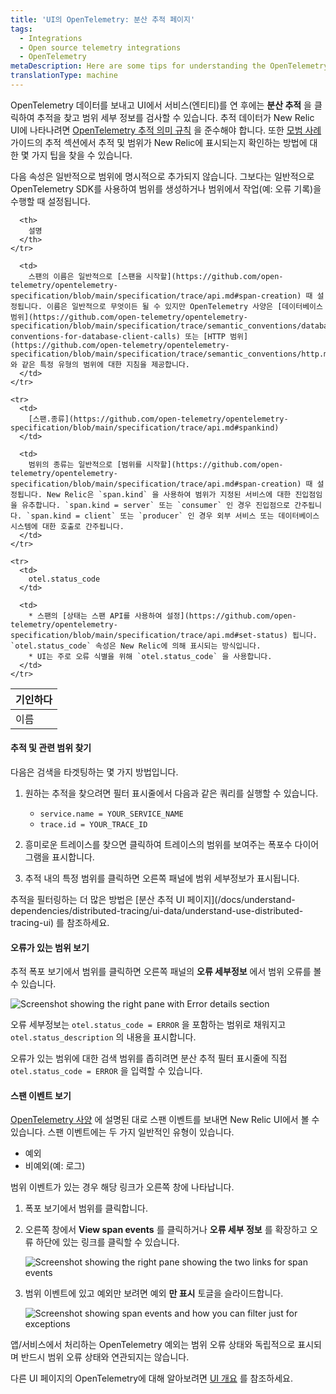 ```yaml
---
title: 'UI의 OpenTelemetry: 분산 추적 페이지'
tags:
  - Integrations
  - Open source telemetry integrations
  - OpenTelemetry
metaDescription: Here are some tips for understanding the OpenTelemetry distributed tracing pages in the New Relic UI.
translationType: machine
---
```





OpenTelemetry 데이터를 보내고 UI에서 서비스(엔티티)를 연 후에는 **분산 추적** 을 클릭하여 추적을 찾고 범위 세부 정보를 검사할 수 있습니다. 추적 데이터가 New Relic UI에 나타나려면 [OpenTelemetry 추적 의미 규칙](https://github.com/open-telemetry/opentelemetry-specification/tree/main/specification/trace/semantic_conventions#trace-semantic-conventions) 을 준수해야 합니다. 또한 [모범 사례](/docs/integrations/open-source-telemetry-integrations/opentelemetry/opentelemetry-concepts#traces) 가이드의 추적 섹션에서 추적 및 범위가 New Relic에 표시되는지 확인하는 방법에 대한 몇 가지 팁을 찾을 수 있습니다.

다음 속성은 일반적으로 범위에 명시적으로 추가되지 않습니다. 그보다는 일반적으로 OpenTelemetry SDK를 사용하여 범위를 생성하거나 범위에서 작업(예: 오류 기록)을 수행할 때 설정됩니다.

<table>
  <thead>
    <tr>
      <th style={{ width: "200px" }}>
        기인하다
      </th>

      <th>
        설명
      </th>
    </tr>
  </thead>

  <tbody>
    <tr>
      <td>
        이름
      </td>

      <td>
        스팬의 이름은 일반적으로 [스팬을 시작할](https://github.com/open-telemetry/opentelemetry-specification/blob/main/specification/trace/api.md#span-creation) 때 설정됩니다. 이름은 일반적으로 무엇이든 될 수 있지만 OpenTelemetry 사양은 [데이터베이스 범위](https://github.com/open-telemetry/opentelemetry-specification/blob/main/specification/trace/semantic_conventions/database.md#semantic-conventions-for-database-client-calls) 또는 [HTTP 범위](https://github.com/open-telemetry/opentelemetry-specification/blob/main/specification/trace/semantic_conventions/http.md#name) 와 같은 특정 유형의 범위에 대한 지침을 제공합니다.
      </td>
    </tr>

    <tr>
      <td>
        [스팬.종류](https://github.com/open-telemetry/opentelemetry-specification/blob/main/specification/trace/api.md#spankind)
      </td>

      <td>
        범위의 종류는 일반적으로 [범위를 시작할](https://github.com/open-telemetry/opentelemetry-specification/blob/main/specification/trace/api.md#span-creation) 때 설정됩니다. New Relic은 `span.kind` 을 사용하여 범위가 지정된 서비스에 대한 진입점임을 유추합니다. `span.kind = server` 또는 `consumer` 인 경우 진입점으로 간주됩니다. `span.kind = client` 또는 `producer` 인 경우 외부 서비스 또는 데이터베이스 시스템에 대한 호출로 간주됩니다.
      </td>
    </tr>

    <tr>
      <td>
        otel.status_code
      </td>

      <td>
        * 스팬의 [상태는 스팬 API를 사용하여 설정](https://github.com/open-telemetry/opentelemetry-specification/blob/main/specification/trace/api.md#set-status) 됩니다. `otel.status_code` 속성은 New Relic에 의해 표시되는 방식입니다.
        * UI는 주로 오류 식별을 위해 `otel.status_code` 을 사용합니다.
      </td>
    </tr>
  </tbody>
</table>

#### 추적 및 관련 범위 찾기

다음은 검색을 타겟팅하는 몇 가지 방법입니다.

1. 원하는 추적을 찾으려면 필터 표시줄에서 다음과 같은 쿼리를 실행할 수 있습니다.

   * `service.name = YOUR_SERVICE_NAME`
   * `trace.id = YOUR_TRACE_ID`

2. 흥미로운 트레이스를 찾으면 클릭하여 트레이스의 범위를 보여주는 폭포수 다이어그램을 표시합니다.

3. 추적 내의 특정 범위를 클릭하면 오른쪽 패널에 범위 세부정보가 표시됩니다.

<Callout variant="tip">
  추적을 필터링하는 더 많은 방법은 [분산 추적 UI 페이지](/docs/understand-dependencies/distributed-tracing/ui-data/understand-use-distributed-tracing-ui) 를 참조하세요.
</Callout>

#### 오류가 있는 범위 보기

추적 폭포 보기에서 범위를 클릭하면 오른쪽 패널의 **오류 세부정보** 에서 범위 오류를 볼 수 있습니다.

<img
  title="Screenshot showing the right pane with Error details section"
  alt="Screenshot showing the right pane with Error details section"
  src={opentelemetryViewSpanErrors}
/>

오류 세부정보는 `otel.status_code = ERROR` 을 포함하는 범위로 채워지고 `otel.status_description` 의 내용을 표시합니다.

오류가 있는 범위에 대한 검색 범위를 좁히려면 분산 추적 필터 표시줄에 직접 `otel.status_code = ERROR` 을 입력할 수 있습니다.

#### 스팬 이벤트 보기

[OpenTelemetry 사양](https://github.com/open-telemetry/opentelemetry-specification/blob/main/specification/trace/api.md#add-events) 에 설명된 대로 스팬 이벤트를 보내면 New Relic UI에서 볼 수 있습니다. 스팬 이벤트에는 두 가지 일반적인 유형이 있습니다.

* 예외
* 비예외(예: 로그)

범위 이벤트가 있는 경우 해당 링크가 오른쪽 창에 나타납니다.

1. 폭포 보기에서 범위를 클릭합니다.

2. 오른쪽 창에서 **View span events** 를 클릭하거나 **오류 세부 정보** 를 확장하고 오류 하단에 있는 링크를 클릭할 수 있습니다.

   <img
     title="Screenshot showing the right pane showing the two links for span events"
     alt="Screenshot showing the right pane showing the two links for span events"
     src={opentelemetryViewSpanEvents}
   />

3. 범위 이벤트에 있고 예외만 보려면 예외 **만 표시** 토글을 슬라이드합니다.

   <img
     title="Screenshot showing span events and how you can filter just for exceptions"
     alt="Screenshot showing span events and how you can filter just for exceptions"
     src={opentelemetrySpanEventsExceptions}
   />

<Callout variant="tip">
  앱/서비스에서 처리하는 OpenTelemetry 예외는 범위 오류 상태와 독립적으로 표시되며 반드시 범위 오류 상태와 연관되지는 않습니다.
</Callout>

다른 UI 페이지의 OpenTelemetry에 대해 알아보려면 [UI 개요](/docs/more-integrations/open-source-telemetry-integrations/opentelemetry/view-your-data/opentelemetry-view-your-data) 를 참조하세요.